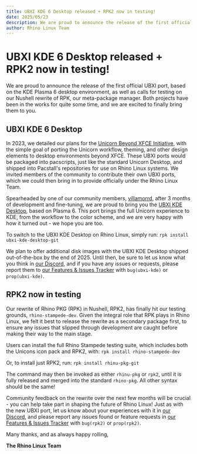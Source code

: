 ```yaml
---
title: UBXI KDE 6 Desktop released + RPK2 now in testing!
date: 2025/05/23
description: We are proud to announce the release of the first official UBXI port, based on the KDE Plasma 6 desktop environment, as well as calls for testing on our Nushell rewrite of RPK, our meta-package manager. Both projects have been in the works for quite some time, and we are excited to finally bring them to you.
author: Rhino Linux Team
---
```


# UBXI KDE 6 Desktop released + RPK2 now in testing!

We are proud to announce the release of the first official UBXI port, based on the KDE Plasma 6 desktop environment, as well as calls for testing on our Nushell rewrite of RPK, our meta-package manager. Both projects have been in the works for quite some time, and we are excited to finally bring them to you.

## UBXI KDE 6 Desktop

In 2023, we detailed our plans for the [Unicorn Beyond XFCE Initiative](https://blog.rhinolinux.org/news-9), with the simple goal of porting the Unicorn workflow, theming, and other design elements to desktop environments beyond XFCE. These UBXI ports would be packaged into pacscripts, just like the standard Unicorn Desktop, and shipped into Pacstall's repositories for use on Rhino Linux systems. We invited members of the community to contribute their own UBXI ports, which we could then bring in to provide officially under the Rhino Linux Team.

Spearheaded by one of our community members, [villamorrd](https://github.com/villamorrd), after 3 months of development and fine-tuning, we are proud to bring you the [UBXI KDE Desktop](https://github.com/rhino-linux/ubxi-kde-desktop), based on Plasma 6. This port brings the full Unicorn experience to KDE, from the workflow to the color scheme, and we are very happy with how it turned out - we hope you are too.

To switch to the UBXI KDE Desktop on Rhino Linux, simply run: `rpk install ubxi-kde-desktop-git`

We plan to offer additional disk images with the UBXI KDE Desktop shipped out-of-the-box by the end of 2025. Until then, be sure to let us know what you think in [our Discord](https://discord.gg/uhdCz8vwV9), and if you have any issues or requests, please report them to [our Features & Issues Tracker](https://github.com/rhino-linux/tracker) with `bug(ubxi-kde)` or `prop(ubxi-kde)`.

## RPK2 now in testing

Our rewrite of Rhino PKG (RPK) in Nushell, RPK2, has finally hit our testing grounds, `rhino-stampede-dev`. Given the integral role that RPK plays in Rhino Linux, we felt it best to release the rewrite as a secondary package first, to ensure any issues that slipped through development are caught before making their way to the main stage.

Users can install the full Rhino Stampede testing suite, which includes both the Unicons icon pack and RPK2, with: `rpk install rhino-stampede-dev`

Or, to install just RPK2, run: `rpk install rhinu-pkg-git`

The command may then be invoked as either `rhinu-pkg` or `rpk2`, until it is fully released and merged into the standard `rhino-pkg`. All other syntax should be the same!

Community feedback on the rewrite over the next few months will be crucial - you can help take part in shaping the future of Rhino Linux! Just as with the new UBXI port, let us know about your experiences with it in [our Discord](https://discord.gg/uhdCz8vwV9), and please report any issues found or feature requests in [our Features & Issues Tracker](https://github.com/rhino-linux/tracker) with `bug(rpk2)` or `prop(rpk2)`.

Many thanks, and as always happy rolling, 

**The Rhino Linux Team**